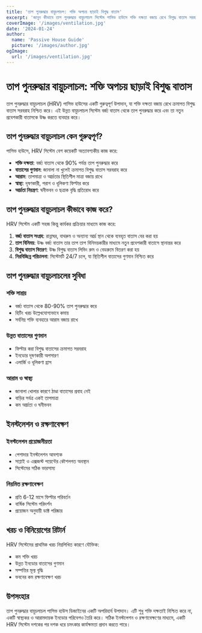 ```yaml
---
title: 'তাপ পুনরুদ্ধার বায়ুচলাচল: শক্তি অপচয় ছাড়াই বিশুদ্ধ বাতাস'
excerpt: 'জানুন কীভাবে তাপ পুনরুদ্ধার বায়ুচলাচল সিস্টেম পাসিভ হাউসে শক্তি দক্ষতা বজায় রেখে বিশুদ্ধ বাতাস সরবরাহ করে।'
coverImage: '/images/ventilation.jpg'
date: '2024-01-24'
author:
  name: 'Passive House Guide'
  picture: '/images/author.jpg'
ogImage:
  url: '/images/ventilation.jpg'
---
```


# তাপ পুনরুদ্ধার বায়ুচলাচল: শক্তি অপচয় ছাড়াই বিশুদ্ধ বাতাস

তাপ পুনরুদ্ধার বায়ুচলাচল (HRV) পাসিভ হাউসের একটি গুরুত্বপূর্ণ উপাদান, যা শক্তি দক্ষতা বজায় রেখে ক্রমাগত বিশুদ্ধ বাতাস সরবরাহ নিশ্চিত করে। এই উন্নত বায়ুচলাচল সিস্টেম বর্জ্য বাতাস থেকে তাপ পুনরুদ্ধার করে এবং তা নতুন প্রবেশকারী বাতাসকে উষ্ণ করতে ব্যবহার করে।

## তাপ পুনরুদ্ধার বায়ুচলাচল কেন গুরুত্বপূর্ণ?

পাসিভ হাউসে, HRV সিস্টেম বেশ কয়েকটি অত্যাবশ্যকীয় কাজ করে:

- **শক্তি দক্ষতা**: বর্জ্য বাতাস থেকে 90% পর্যন্ত তাপ পুনরুদ্ধার করে
- **বাতাসের গুণমান**: জানালা না খুলেই ক্রমাগত বিশুদ্ধ বাতাস সরবরাহ করে
- **আরাম**: তাপমাত্রা ও আর্দ্রতার স্থিতিশীল মাত্রা বজায় রাখে
- **স্বাস্থ্য**: দূষণকারী, পরাগ ও ধূলিকণা ফিল্টার করে
- **আর্দ্রতা নিয়ন্ত্রণ**: ঘনীভবন ও ছত্রাক বৃদ্ধি প্রতিরোধ করে

## তাপ পুনরুদ্ধার বায়ুচলাচল কীভাবে কাজ করে?

HRV সিস্টেম একটি সহজ কিন্তু কার্যকর প্রক্রিয়ার মাধ্যমে কাজ করে:

1. **বর্জ্য বাতাস সংগ্রহ**: রান্নাঘর, বাথরুম ও অন্যান্য আর্দ্র স্থান থেকে ব্যবহৃত বাতাস বের করা হয়
2. **তাপ বিনিময়**: উষ্ণ বর্জ্য বাতাস তার তাপ তাপ বিনিময়কারীর মাধ্যমে নতুন প্রবেশকারী বাতাসে স্থানান্তর করে
3. **বিশুদ্ধ বাতাস বিতরণ**: উষ্ণ বিশুদ্ধ বাতাস লিভিং রুম ও বেডরুমে বিতরণ করা হয়
4. **নিরবিচ্ছিন্ন পরিচালনা**: সিস্টেমটি 24/7 চলে, যা স্থিতিশীল বাতাসের গুণমান নিশ্চিত করে

## তাপ পুনরুদ্ধার বায়ুচলাচলের সুবিধা

### শক্তি সাশ্রয়
- বর্জ্য বাতাস থেকে 80-90% তাপ পুনরুদ্ধার করে
- হিটিং খরচ উল্লেখযোগ্যভাবে কমায়
- সর্বনিম্ন শক্তি ব্যবহারে আরাম বজায় রাখে

### উন্নত বাতাসের গুণমান
- ফিল্টার করা বিশুদ্ধ বাতাসের ক্রমাগত সরবরাহ
- ইনডোর দূষণকারী অপসারণ
- এলার্জি ও ধূলিকণা হ্রাস

### আরাম ও স্বাস্থ্য
- জানালা খোলার কারণে ঠাণ্ডা বাতাসের প্রবাহ নেই
- বাড়ির সর্বত্র একই তাপমাত্রা
- কম আর্দ্রতা ও ঘনীভবন

## ইনস্টলেশন ও রক্ষণাবেক্ষণ

### ইনস্টলেশন প্রয়োজনীয়তা
- পেশাদার ইনস্টলেশন আবশ্যক
- সাপ্লাই ও এক্সজস্ট পয়েন্টের কৌশলগত অবস্থান
- সিস্টেমের সঠিক ভারসাম্য

### নিয়মিত রক্ষণাবেক্ষণ
- প্রতি 6-12 মাসে ফিল্টার পরিবর্তন
- বার্ষিক সিস্টেম পরিদর্শন
- প্রয়োজন অনুযায়ী ডাক্ট পরিষ্কার

## খরচ ও বিনিয়োগের রিটার্ন

HRV সিস্টেমের প্রাথমিক খরচ নিম্নলিখিত কারণে যৌক্তিক:
- কম শক্তি খরচ
- উন্নত ইনডোর বাতাসের গুণমান
- সম্পত্তির মূল্য বৃদ্ধি
- ভবনের কম রক্ষণাবেক্ষণ খরচ

## উপসংহার

তাপ পুনরুদ্ধার বায়ুচলাচল পাসিভ হাউস ডিজাইনের একটি অপরিহার্য উপাদান। এটি শুধু শক্তি দক্ষতাই নিশ্চিত করে না, একটি স্বাস্থ্যকর ও আরামদায়ক ইনডোর পরিবেশও তৈরি করে। সঠিক ইনস্টলেশন ও রক্ষণাবেক্ষণের মাধ্যমে, একটি HRV সিস্টেম দশকের পর দশক ধরে চমৎকার কার্যক্ষমতা প্রদান করতে পারে।
